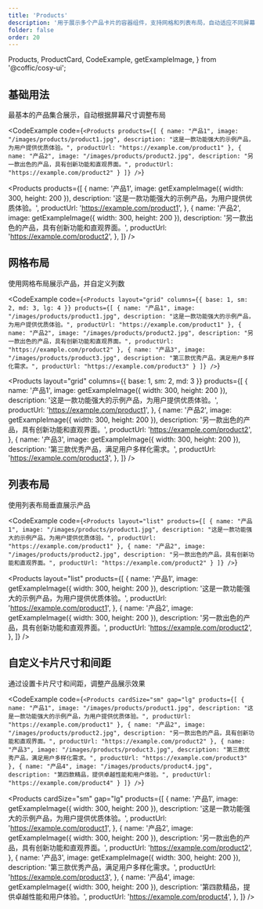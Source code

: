 ```yaml
---
title: 'Products'
description: '用于展示多个产品卡片的容器组件，支持网格和列表布局，自动适应不同屏幕尺寸'
folder: false
order: 20
---
```


  Products,
  ProductCard,
  CodeExample,
  getExampleImage,
} from '@coffic/cosy-ui';

## 基础用法

最基本的产品集合展示，自动根据屏幕尺寸调整布局

<CodeExample
  code={`<Products
  products={[
    {
      name: "产品1",
      image: "/images/products/product1.jpg",
      description: "这是一款功能强大的示例产品，为用户提供优质体验。",
      productUrl: "https://example.com/product1"
    },
    {
      name: "产品2",
      image: "/images/products/product2.jpg",
      description: "另一款出色的产品，具有创新功能和直观界面。",
      productUrl: "https://example.com/product2"
    }
  ]}
/>`}
>
  <Products
    products={[
      {
        name: '产品1',
        image: getExampleImage({ width: 300, height: 200 }),
        description: '这是一款功能强大的示例产品，为用户提供优质体验。',
        productUrl: 'https://example.com/product1',
      },
      {
        name: '产品2',
        image: getExampleImage({ width: 300, height: 200 }),
        description: '另一款出色的产品，具有创新功能和直观界面。',
        productUrl: 'https://example.com/product2',
      },
    ]}
  />
</CodeExample>

## 网格布局

使用网格布局展示产品，并自定义列数

<CodeExample
  code={`<Products
  layout="grid"
  columns={{ base: 1, sm: 2, md: 3, lg: 4 }}
  products={[
    {
      name: "产品1",
      image: "/images/products/product1.jpg",
      description: "这是一款功能强大的示例产品，为用户提供优质体验。",
      productUrl: "https://example.com/product1"
    },
    {
      name: "产品2",
      image: "/images/products/product2.jpg",
      description: "另一款出色的产品，具有创新功能和直观界面。",
      productUrl: "https://example.com/product2"
    },
    {
      name: "产品3",
      image: "/images/products/product3.jpg",
      description: "第三款优秀产品，满足用户多样化需求。",
      productUrl: "https://example.com/product3"
    }
  ]}
/>`}
>
  <Products
    layout="grid"
    columns={{ base: 1, sm: 2, md: 3 }}
    products={[
      {
        name: '产品1',
        image: getExampleImage({ width: 300, height: 200 }),
        description: '这是一款功能强大的示例产品，为用户提供优质体验。',
        productUrl: 'https://example.com/product1',
      },
      {
        name: '产品2',
        image: getExampleImage({ width: 300, height: 200 }),
        description: '另一款出色的产品，具有创新功能和直观界面。',
        productUrl: 'https://example.com/product2',
      },
      {
        name: '产品3',
        image: getExampleImage({ width: 300, height: 200 }),
        description: '第三款优秀产品，满足用户多样化需求。',
        productUrl: 'https://example.com/product3',
      },
    ]}
  />
</CodeExample>

## 列表布局

使用列表布局垂直展示产品

<CodeExample
  code={`<Products
  layout="list"
  products={[
    {
      name: "产品1",
      image: "/images/products/product1.jpg",
      description: "这是一款功能强大的示例产品，为用户提供优质体验。",
      productUrl: "https://example.com/product1"
    },
    {
      name: "产品2",
      image: "/images/products/product2.jpg",
      description: "另一款出色的产品，具有创新功能和直观界面。",
      productUrl: "https://example.com/product2"
    }
  ]}
/>`}
>
  <Products
    layout="list"
    products={[
      {
        name: '产品1',
        image: getExampleImage({ width: 300, height: 200 }),
        description: '这是一款功能强大的示例产品，为用户提供优质体验。',
        productUrl: 'https://example.com/product1',
      },
      {
        name: '产品2',
        image: getExampleImage({ width: 300, height: 200 }),
        description: '另一款出色的产品，具有创新功能和直观界面。',
        productUrl: 'https://example.com/product2',
      },
    ]}
  />
</CodeExample>

## 自定义卡片尺寸和间距

通过设置卡片尺寸和间距，调整产品展示效果

<CodeExample
  code={`<Products
  cardSize="sm"
  gap="lg"
  products={[
    {
      name: "产品1",
      image: "/images/products/product1.jpg",
      description: "这是一款功能强大的示例产品，为用户提供优质体验。",
      productUrl: "https://example.com/product1"
    },
    {
      name: "产品2",
      image: "/images/products/product2.jpg",
      description: "另一款出色的产品，具有创新功能和直观界面。",
      productUrl: "https://example.com/product2"
    },
    {
      name: "产品3",
      image: "/images/products/product3.jpg",
      description: "第三款优秀产品，满足用户多样化需求。",
      productUrl: "https://example.com/product3"
    },
    {
      name: "产品4",
      image: "/images/products/product4.jpg",
      description: "第四款精品，提供卓越性能和用户体验。",
      productUrl: "https://example.com/product4"
    }
  ]}
/>`}
>
  <Products
    cardSize="sm"
    gap="lg"
    products={[
      {
        name: '产品1',
        image: getExampleImage({ width: 300, height: 200 }),
        description: '这是一款功能强大的示例产品，为用户提供优质体验。',
        productUrl: 'https://example.com/product1',
      },
      {
        name: '产品2',
        image: getExampleImage({ width: 300, height: 200 }),
        description: '另一款出色的产品，具有创新功能和直观界面。',
        productUrl: 'https://example.com/product2',
      },
      {
        name: '产品3',
        image: getExampleImage({ width: 300, height: 200 }),
        description: '第三款优秀产品，满足用户多样化需求。',
        productUrl: 'https://example.com/product3',
      },
      {
        name: '产品4',
        image: getExampleImage({ width: 300, height: 200 }),
        description: '第四款精品，提供卓越性能和用户体验。',
        productUrl: 'https://example.com/product4',
      },
    ]}
  />
</CodeExample>
